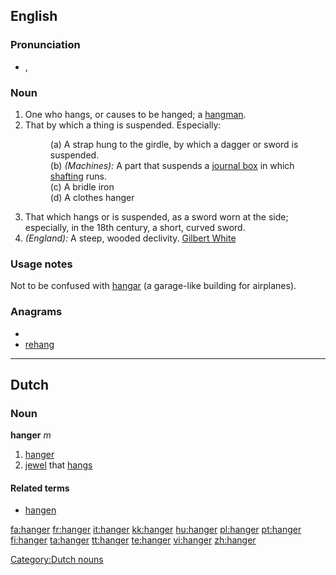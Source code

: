 ==English==

===Pronunciation===
* {{a|UK}} {{IPA|/hæŋə(ɹ)}}, {{SAMPA|/"h{n@(r)/}}
*: {{rhymes|æŋə(r)}}

===Noun===
{{en-noun}}

# One who hangs, or causes to be hanged; a [[hangman]].
# That by which a thing is suspended. Especially:
#: (a) A strap hung to the girdle, by which a dagger or sword is suspended.
#: (b) ''(Machines):'' A part that suspends a [[journal box]] in which [[shafting]] runs.
#: (c) A bridle iron
#: (d) A clothes hanger
# That which hangs or is suspended, as a sword worn at the side; especially, in the 18th century, a short, curved sword.
# ''(England):'' A steep, wooded declivity. [[Gilbert White]]

===Usage notes===
Not to be confused with [[hangar]] (a garage-like building for airplanes).

===Anagrams===
* {{alphagram|aeghnr}}
* [[rehang#English|rehang]]

----

==Dutch==

===Noun===
'''hanger''' ''m''

# [[hanger#English|hanger]]
# [[jewel]] that [[hangs]]

====Related terms====
* [[hangen]]

[[Category:Dutch nouns]]

[[fa:hanger]]
[[fr:hanger]]
[[it:hanger]]
[[kk:hanger]]
[[hu:hanger]]
[[pl:hanger]]
[[pt:hanger]]
[[fi:hanger]]
[[ta:hanger]]
[[tt:hanger]]
[[te:hanger]]
[[vi:hanger]]
[[zh:hanger]]